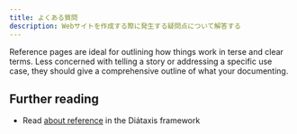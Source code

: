 ```yaml
---
title: よくある質問
description: Webサイトを作成する際に発生する疑問点について解答する
---
```


Reference pages are ideal for outlining how things work in terse and clear terms.
Less concerned with telling a story or addressing a specific use case, they should give a comprehensive outline of what your documenting.

## Further reading

- Read [about reference](https://diataxis.fr/reference/) in the Diátaxis framework
